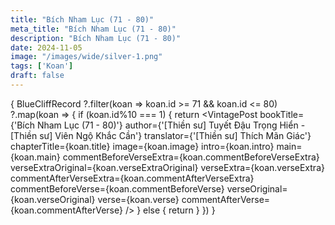 ```yaml
---
title: "Bích Nham Lục (71 - 80)"
meta_title: "Bích Nham Lục (71 - 80)"
description: "Bích Nham Lục (71 - 80)"
date: 2024-11-05
image: "/images/wide/silver-1.png"
tags: ['Koan']
draft: false
---
```



<div class="container vi-koans">

  {
    BlueCliffRecord
      ?.filter(koan => koan.id >= 71 && koan.id <= 80)
      ?.map(koan => {
        if (koan.id%10 === 1) {
          return <VintagePost
            bookTitle={'Bích Nham Lục (71 - 80)'}
            author={'[Thiền sư] Tuyết Đậu Trọng Hiển - [Thiền sư] Viên Ngộ Khắc Cần'}
            translator={'[Thiền sư] Thích Mãn Giác'}
            chapterTitle={koan.title} image={koan.image}
            intro={koan.intro} main={koan.main}
            commentBeforeVerseExtra={koan.commentBeforeVerseExtra}
            verseExtraOriginal={koan.verseExtraOriginal}
            verseExtra={koan.verseExtra}
            commentAfterVerseExtra={koan.commentAfterVerseExtra}
            commentBeforeVerse={koan.commentBeforeVerse}
            verseOriginal={koan.verseOriginal}
            verse={koan.verse}
            commentAfterVerse={koan.commentAfterVerse}
          />
        } else {
          return <VintagePost chapterTitle={koan.title} image={koan.image}
                              intro={koan.intro} main={koan.main}
                              commentBeforeVerseExtra={koan.commentBeforeVerseExtra}
                              verseExtraOriginal={koan.verseExtraOriginal}
                              verseExtra={koan.verseExtra}
                              commentAfterVerseExtra={koan.commentAfterVerseExtra}
                              commentBeforeVerse={koan.commentBeforeVerse}
                              verseOriginal={koan.verseOriginal}
                              verse={koan.verse}
                              commentAfterVerse={koan.commentAfterVerse}
          />
        }
      })
  }

</div>
